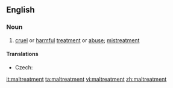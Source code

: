 ==English==

===Noun===
{{en-noun|-}}

# [[cruel]] or [[harmful]] [[treatment]] or [[abuse]]; [[mistreatment]]

====Translations====
{{trans-top|cruel or harmful treatment}}
* Czech: {{t-|cs|týrání|n}}
{{trans-mid}}
{{trans-bottom}}

[[it:maltreatment]]
[[ta:maltreatment]]
[[vi:maltreatment]]
[[zh:maltreatment]]
